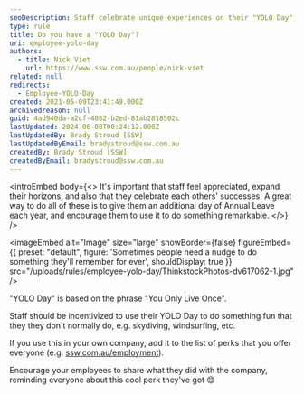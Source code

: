 ```yaml
---
seoDescription: Staff celebrate unique experiences on their "YOLO Day", an extra annual leave day to try something remarkable and share with the company.
type: rule
title: Do you have a "YOLO Day"?
uri: employee-yolo-day
authors:
  - title: Nick Viet
    url: https://www.ssw.com.au/people/nick-viet
related: null
redirects:
  - Employee-YOLO-Day
created: 2021-05-09T23:41:49.000Z
archivedreason: null
guid: 4ad940da-a2cf-4082-b2ed-81ab2818502c
lastUpdated: 2024-06-08T00:24:12.000Z
lastUpdatedBy: Brady Stroud [SSW]
lastUpdatedByEmail: bradystroud@ssw.com.au
createdBy: Brady Stroud [SSW]
createdByEmail: bradystroud@ssw.com.au
---
```


<introEmbed
  body={<>
It's important that staff feel appreciated, expand their horizons, and also that they celebrate each others' successes. A great way to do all of these is to give them an additional day of Annual Leave each year, and encourage them to use it to do something remarkable.
  </>}
/>

<imageEmbed
  alt="Image"
  size="large"
  showBorder={false}
  figureEmbed={{
    preset: "default",
    figure: 'Sometimes people need a nudge to do something they\'ll remember for ever',
    shouldDisplay: true
  }}
  src="/uploads/rules/employee-yolo-day/ThinkstockPhotos-dv617062-1.jpg"
/>

"YOLO Day" is based on the phrase "You Only Live Once".

Staff should be incentivized to use their YOLO Day to do something fun that they they don't normally do, e.g. skydiving, windsurfing, etc.

If you use this in your own company, add it to the list of perks that you offer everyone (e.g. [ssw.com.au/employment](https://www.ssw.com.au/employment)).

Encourage your employees to share what they did with the company, reminding everyone about this cool perk they've got 😊

<youtubeEmbed url="https://www.youtube.com/embed/zIDf6p1CnlQ" description="Video: You Only Live Once | Adam Cogan's e-Foiling adventure | SSW YOLO Day (12 min)" />
